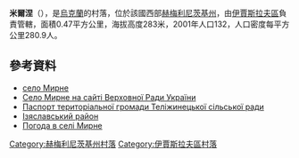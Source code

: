 {{coord|49|58|59|N|26|41|20|E|scale:100000|display=title}}

'''米爾涅'''（{{lang-uk|Мирне}}），是[[烏克蘭|烏克蘭]]的村落，位於該國西部[[赫梅利尼茨基州|赫梅利尼茨基州]]，由[[伊賈斯拉夫區|伊賈斯拉夫區]]負責管轄，面積0.47平方公里，海拔高度283米，2001年人口132，人口密度每平方公里280.9人。

==參考資料==
*[http://w1.c1.rada.gov.ua/pls/z7502/A005?rdat1=27.04.2011&rf7571=36025 село Мирне]{{dead link|date=2018年4月 |bot=InternetArchiveBot |fix-attempted=yes }}
* [http://w1.c1.rada.gov.ua/pls/z7502/A005?rdat1=27.04.2011&rf7571=36025 Село Мирне на сайті Верховної Ради України]{{dead link|date=2018年4月 |bot=InternetArchiveBot |fix-attempted=yes }}
* [http://www.oblrada.km.ua/map/iztelsilra.php Паспорт територіальної громади Теліжинецької сільської ради]{{dead link|date=2018年1月 |bot=InternetArchiveBot |fix-attempted=yes }}
* [https://web.archive.org/web/20090815193933/http://www.oblrada.km.ua/map/iz.php Ізяславський район]
* [http://weather.in.ua/ua/hmel'nickaja/15712 Погода в селі Мирне] {{Wayback|url=http://weather.in.ua/ua/hmel%27nickaja/15712 |date=20111220112642 }}

{{DEFAULTSORT:Мирне}}
[[Category:赫梅利尼茨基州村落|Category:赫梅利尼茨基州村落]]
[[Category:伊賈斯拉夫區村落|Category:伊賈斯拉夫區村落]]


{{Khmelnytskyi-geo-stub}}